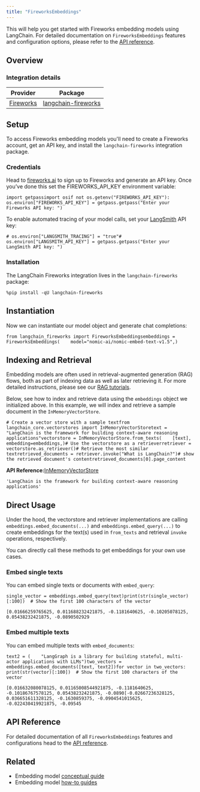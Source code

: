 ```yaml
---
title: "FireworksEmbeddings"
---
```


This will help you get started with Fireworks embedding models using LangChain. For detailed documentation on `FireworksEmbeddings` features and configuration options, please refer to the [API reference](https://python.langchain.com/api_reference/fireworks/embeddings/langchain_fireworks.embeddings.FireworksEmbeddings.html).

## Overview

### Integration details

| Provider                                                 | Package                                                                                                                                        |
| -------------------------------------------------------- | ---------------------------------------------------------------------------------------------------------------------------------------------- |
| [Fireworks](/oss/integrations/text_embedding/fireworks) | [langchain-fireworks](https://python.langchain.com/api_reference/fireworks/embeddings/langchain_fireworks.embeddings.FireworksEmbeddings.html) |

## Setup

To access Fireworks embedding models you'll need to create a Fireworks account, get an API key, and install the `langchain-fireworks` integration package.

### Credentials

Head to [fireworks.ai](https://fireworks.ai/) to sign up to Fireworks and generate an API key. Once you’ve done this set the FIREWORKS\_API\_KEY environment variable:

```
import getpassimport osif not os.getenv("FIREWORKS_API_KEY"):    os.environ["FIREWORKS_API_KEY"] = getpass.getpass("Enter your Fireworks API key: ")
```

To enable automated tracing of your model calls, set your [LangSmith](https://docs.smith.langchain.com/) API key:

```
# os.environ["LANGSMITH_TRACING"] = "true"# os.environ["LANGSMITH_API_KEY"] = getpass.getpass("Enter your LangSmith API key: ")
```

### Installation

The LangChain Fireworks integration lives in the `langchain-fireworks` package:

```
%pip install -qU langchain-fireworks
```

## Instantiation

Now we can instantiate our model object and generate chat completions:

```
from langchain_fireworks import FireworksEmbeddingsembeddings = FireworksEmbeddings(    model="nomic-ai/nomic-embed-text-v1.5",)
```

## Indexing and Retrieval

Embedding models are often used in retrieval-augmented generation (RAG) flows, both as part of indexing data as well as later retrieving it. For more detailed instructions, please see our [RAG tutorials](/oss/tutorials).

Below, see how to index and retrieve data using the `embeddings` object we initialized above. In this example, we will index and retrieve a sample document in the `InMemoryVectorStore`.

```
# Create a vector store with a sample textfrom langchain_core.vectorstores import InMemoryVectorStoretext = "LangChain is the framework for building context-aware reasoning applications"vectorstore = InMemoryVectorStore.from_texts(    [text],    embedding=embeddings,)# Use the vectorstore as a retrieverretriever = vectorstore.as_retriever()# Retrieve the most similar textretrieved_documents = retriever.invoke("What is LangChain?")# show the retrieved document's contentretrieved_documents[0].page_content
```

**API Reference:**[InMemoryVectorStore](https://python.langchain.com/api_reference/core/vectorstores/langchain_core.vectorstores.in_memory.InMemoryVectorStore.html)

```
'LangChain is the framework for building context-aware reasoning applications'
```

## Direct Usage

Under the hood, the vectorstore and retriever implementations are calling `embeddings.embed_documents(...)` and `embeddings.embed_query(...)` to create embeddings for the text(s) used in `from_texts` and retrieval `invoke` operations, respectively.

You can directly call these methods to get embeddings for your own use cases.

### Embed single texts

You can embed single texts or documents with `embed_query`:

```
single_vector = embeddings.embed_query(text)print(str(single_vector)[:100])  # Show the first 100 characters of the vector
```

```
[0.01666259765625, 0.011688232421875, -0.1181640625, -0.10205078125, 0.05438232421875, -0.0890502929
```

### Embed multiple texts

You can embed multiple texts with `embed_documents`:

```
text2 = (    "LangGraph is a library for building stateful, multi-actor applications with LLMs")two_vectors = embeddings.embed_documents([text, text2])for vector in two_vectors:    print(str(vector)[:100])  # Show the first 100 characters of the vector
```

```
[0.016632080078125, 0.01165008544921875, -0.1181640625, -0.10186767578125, 0.05438232421875, -0.0890[-0.02667236328125, 0.036651611328125, -0.1630859375, -0.0904541015625, -0.022430419921875, -0.09545
```

## API Reference

For detailed documentation of all `FireworksEmbeddings` features and configurations head to the [API reference](https://python.langchain.com/api_reference/fireworks/embeddings/langchain_fireworks.embeddings.FireworksEmbeddings.html).

## Related

* Embedding model [conceptual guide](/oss/concepts/embedding_models)
* Embedding model [how-to guides](/oss/how_to/#embedding-models)
